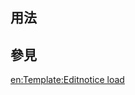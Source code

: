<includeonly><!-- 在這裡加入模板的保護標識 --></includeonly><noinclude>{{template doc page viewed directly}}</noinclude>
<!-- 在本行下編輯模板說明 -->
{{used in system}}
== 用法 ==

== 參見 ==

<includeonly>
<!-- 本行下加入模板的分類 -->
[[Category:維基百科編輯提示| ]]
<!-- 本行下加入模板的跨語言鏈接 -->
[[en:Template:Editnotice load]]
</includeonly>
